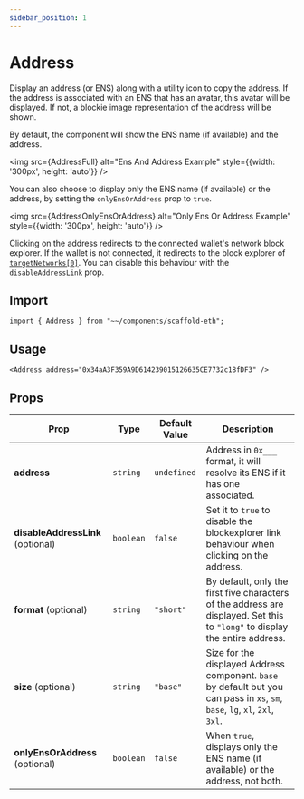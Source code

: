 ```yaml
---
sidebar_position: 1
---
```



# Address

Display an address (or ENS) along with a utility icon to copy the address. If the address is associated with an ENS that has an avatar, this avatar will be displayed. If not, a blockie image representation of the address will be shown.

By default, the component will show the ENS name (if available) and the address.

<img src={AddressFull} alt="Ens And Address Example" style={{width: '300px', height: 'auto'}} />

You can also choose to display only the ENS name (if available) or the address, by setting the `onlyEnsOrAddress` prop to `true`.

<img src={AddressOnlyEnsOrAddress} alt="Only Ens Or Address Example" style={{width: '300px', height: 'auto'}} />

Clicking on the address redirects to the connected wallet's network block explorer. If the wallet is not connected, it redirects to the block explorer of [`targetNetworks[0]`](/deploying/deploy-nextjs-app#--targetnetworks). You can disable this behaviour with the `disableAddressLink` prop.

## Import

```tsx
import { Address } from "~~/components/scaffold-eth";
```

## Usage

```tsx
<Address address="0x34aA3F359A9D614239015126635CE7732c18fDF3" />
```

## Props

| Prop                              | Type      | Default Value | Description                                                                                                                   |
| --------------------------------- | --------- | ------------- | ----------------------------------------------------------------------------------------------------------------------------- |
| **address**                       | `string`  | `undefined`   | Address in `0x___` format, it will resolve its ENS if it has one associated.                                                  |
| **disableAddressLink** (optional) | `boolean` | `false`       | Set it to `true` to disable the blockexplorer link behaviour when clicking on the address.                                    |
| **format** (optional)             | `string`  | `"short"`     | By default, only the first five characters of the address are displayed. Set this to `"long"` to display the entire address.  |
| **size** (optional)               | `string`  | `"base"`      | Size for the displayed Address component. `base` by default but you can pass in `xs`, `sm`, `base`, `lg`, `xl`, `2xl`, `3xl`. |
| **onlyEnsOrAddress** (optional)   | `boolean` | `false`       | When `true`, displays only the ENS name (if available) or the address, not both.                                              |
